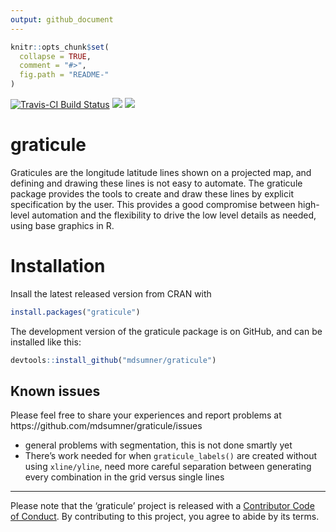 ```yaml
---
output: github_document
---
```


<!-- README.md is generated from README.Rmd. Please edit that file -->

```r
knitr::opts_chunk$set(
  collapse = TRUE,
  comment = "#>",
  fig.path = "README-"
)
```


[![Travis-CI Build Status](https://travis-ci.org/mdsumner/graticule.svg?branch=master)](https://travis-ci.org/mdsumner/graticule)
[![](http://www.r-pkg.org/badges/version/graticule)](http://www.r-pkg.org/pkg/graticule)
[![](http://cranlogs.r-pkg.org/badges/graticule)](http://www.r-pkg.org/pkg/graticule)

graticule
=========

Graticules are the longitude latitude lines shown on a projected map, and defining and drawing these lines is not easy to automate. The graticule package provides the tools to create and draw these lines by explicit specification by the user. This provides a good compromise between high-level automation and the flexibility to drive the low level details as needed, using base graphics in R.

Installation
============

Insall the latest released version from CRAN with

```r
install.packages("graticule")
```

The development version of the graticule package is on GitHub, and can be installed like this:

```r
devtools::install_github("mdsumner/graticule")
```

Known issues
------------

Please feel free to share your experiences and report problems at https://github.com/mdsumner/graticule/issues

* general problems with segmentation, this is not done smartly yet
* There's work needed for when `graticule_labels()` are created without using `xline/yline`, need more careful separation between generating every combination in the grid versus single lines


---

 Please note that the 'graticule' project is released with a
  [Contributor Code of Conduct](CODE_OF_CONDUCT.md).
  By contributing to this project, you agree to abide by its terms.
